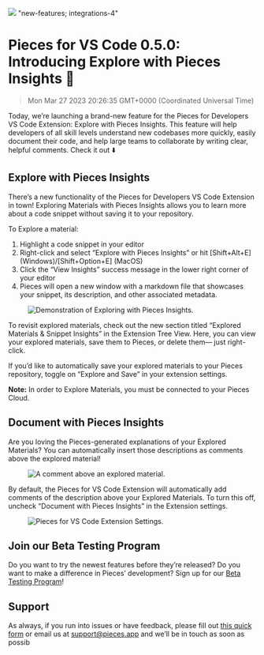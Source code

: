 ![](https://uploads-ssl.webflow.com/6143afec68f555387049efb3/6400cf1ead44505da0f74d3c_vs-code-050_e365a1e7f403146e054362c60ce8d7cf_2000.jpeg)
"new-features; integrations-4"
# Pieces for VS Code 0.5.0: Introducing Explore with Pieces Insights 👀
> Mon Mar 27 2023 20:26:35 GMT+0000 (Coordinated Universal Time)
<p>Today, we’re launching a brand-new feature for the Pieces for Developers VS Code Extension: Explore with Pieces
    Insights. This feature will help developers of all skill levels understand new codebases more quickly, easily
    document their code, and help large teams to collaborate by writing clear, helpful comments. Check it out ⬇️</p><h2
    id="e25mm">Explore with Pieces Insights</h2><p>There’s a new functionality of the Pieces for Developers VS Code
    Extension in town! Exploring Materials with Pieces Insights allows you to learn more about a code snippet without
    saving it to your repository.</p><p>To Explore a material:</p><ol type="1">
    <li>Highlight a code snippet in your editor</li>
    <li>Right-click and select “Explore with Pieces Insights” or hit [Shift+Alt+E] (Windows)/[Shift+Option+E] (MacOS)
    </li>
    <li>Click the “View Insights” success message in the lower right corner of your editor</li>
    <li>Pieces will open a new window with a markdown file that showcases your snippet, its description, and other
        associated metadata.
    </li>
</ol><figure class="w-richtext-figure-type-image w-richtext-align-center" data-rt-type="image" data-rt-align="center">
    <div><img alt="Demonstration of Exploring with Pieces Insights."
              src="https://uploads-ssl.webflow.com/6143afec68f555387049efb3/6400cf1fad44501991f74e2c_explore-snippet_6ab1156e4fe59cbc376d1ddd20502b9c.gif"/>
    </div>
</figure><p>To revisit explored materials, check out the new section titled “Explored Materials &amp; Snippet Insights”
    in the Extension Tree View. Here, you can view your explored materials, save them to Pieces, or delete them— just
    right-click.</p><p>If you’d like to automatically save your explored materials to your Pieces repository, toggle on
    “Explore and Save” in your extension settings.</p><p><strong>Note:</strong> In order to Explore Materials, you must
    be connected to your Pieces Cloud.</p><h2 id="b2b4r">Document with Pieces Insights</h2><p>Are you loving the
    Pieces-generated explanations of your Explored Materials? You can automatically insert those descriptions as
    comments above the explored material!</p><figure class="w-richtext-figure-type-image w-richtext-align-center"
                                                     data-rt-type="image" data-rt-align="center">
    <div><img alt="A comment above an explored material."
              src="https://uploads-ssl.webflow.com/6143afec68f555387049efb3/6400cf1fad44507217f74e13_description_c096f45db7a985d557412585fb5c2528_800.jpeg"/>
    </div>
</figure><p>By default, the Pieces for VS Code Extension will automatically add comments of the description above your
    Explored Materials. To turn this off, uncheck “Document with Pieces Insights” in the Extension settings.</p><figure
    class="w-richtext-figure-type-image w-richtext-align-center" data-rt-type="image" data-rt-align="center">
    <div><img alt="Pieces for VS Code Extension Settings."
              src="https://uploads-ssl.webflow.com/6143afec68f555387049efb3/6400cf1fad44506e6ff74e12_insert-description_a9cfaebae1ec53665bc3744d3fac818c_800.jpeg"/>
    </div>
</figure><h2 id="55osa">Join our Beta Testing Program</h2><p>Do you want to try the newest features before they’re
    released? Do you want to make a difference in Pieces’ development? Sign up for our <a
        href="https://getpieces.typeform.com/to/XGGlUqEI" target="_blank" rel="noopener noreferrer">Beta Testing
        Program</a>!</p><h2 id="7mpp3">Support</h2><p>As always, if you run into issues or have feedback, please fill
    out <a href="https://getpieces.typeform.com/to/mCjBSIjF" target="_blank" rel="noopener noreferrer">this quick
        form</a> or email us at <a href="mailto:support@pieces.app" target="_blank"
                                   rel="noopener noreferrer">support@pieces.app</a> and we’ll be in touch as soon as
    possib
